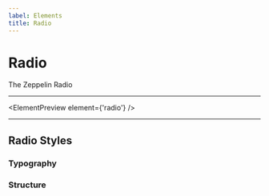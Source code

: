 ```yaml
---
label: Elements
title: Radio
---
```



# Radio

The Zeppelin Radio

---

<ElementPreview element={'radio'} />

---

## Radio Styles

### Typography

<Table
  title="radio typography"
  content={elements.radio.typography}
  header={['name', 'px', 'rem', 'specifications', 'actual size']}
/>

### Structure

<Structure element="radio" />

<Table
  title="radio structure"
  content={elements.radio.structure}
  header={['name', 'property', 'px', 'rem']}
/>
